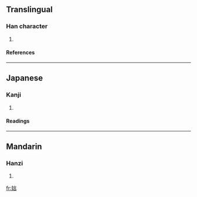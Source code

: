 ==Translingual==
===Han character===
{{Han char|rn=38|rad=女|as=07|sn=10|four=4046<sub>1</sub>|canj=女卜一口 (VYMR)}}
# {{defn|Han|sort=女07}}
====References====
{{Han ref|kx=0263.220|dkj=06342|hdz=21053.110|uh=5A2E|ud=23086|bh=D15E|bd=53598}}
----
==Japanese==
===Kanji===
{{ja-kanji|grade=|rs=女07}}
# {{defn|Japanese}} 
====Readings====
{{ja-readings|on=[[でん]] (den)|kun=}}
----
==Mandarin==
===Hanzi===
{{cmn-hanzi|pin=[[wǒ]] (wo3), [[yán]] (yan2)|wg=wo<sup>3</sup>, yen<sup>2</sup>}}
# {{defn|Mandarin}}

[[fr:娮]]